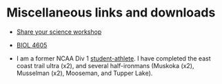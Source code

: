 # Miscellaneous links and downloads {-}

- [Share your science workshop](https://rpubs.com/ahurford/972071)

- [BIOL 4605](https://davidcschneider.github.io/StatisticalScience/LNotes/Pt1.html)

- I am a former NCAA Div 1 [student-athlete](https://youtube.com/clip/Ugkxz7WysQ5wcUwP5XGW2LUH3N_BghyDQDFN). I have completed the east coast trail ultra (x2), and several half-ironmans (Muskoka (x2), Musselman (x2), Mooseman, and Tupper Lake).
